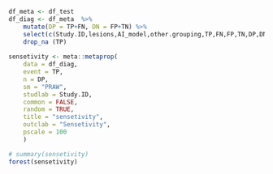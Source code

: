 ```r
df_meta <- df_test
df_diag <- df_meta  %>% 
    mutate(DP = TP+FN, DN = FP+TN) %>% 
    select(c(Study.ID,lesions,AI_model,other.grouping,TP,FN,FP,TN,DP,DN)) %>% 
    drop_na (TP)
    
sensetivity <- meta::metaprop(
    data = df_diag,
    event = TP,
    n = DP,
    sm = "PRAW",
    studlab = Study.ID,
    common = FALSE,
    random = TRUE,
    title = "sensetivity",
    outclab = "Sensetivity",
    pscale = 100
    )

# summary(sensetivity)
forest(sensetivity)
```